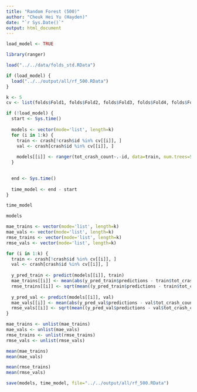 ```yaml
---
title: "Random Forest (500)"
author: "Cheuk Hei Yu (Hayden)"
date: "`r Sys.Date()`"
output: html_document
---
```


```r
load_model <- TRUE
```

```r
library(ranger)
```

```r
load("../../data/folds_std.RData")

if (load_model) {
  load("../../output/all/rf_500.RData")
}
```

```r
k <- 5
cv <- list(folds$Fold1, folds$Fold2, folds$Fold3, folds$Fold4, folds$Fold5)

if (!load_model) {
  start <- Sys.time()
  
  models <- vector(mode='list', length=k)
  for (i in 1:k) {
    train <- crash[!crash$id %in% cv[[i]], ]
    val <- crash[crash$id %in% cv[[i]], ]
    
    models[[i]] <- ranger(tot_crash_count~.-id, data=train, num.trees=500, importance="impurity", verbose=T)
  }
  

  end <- Sys.time()
  
  time_model <- end - start
}

time_model
```

```r
models
```

```r
mae_trains <- vector(mode='list', length=k)
mae_vals <- vector(mode='list', length=k)
rmse_trains <- vector(mode='list', length=k)
rmse_vals <- vector(mode='list', length=k)

for (i in 1:k) {
  train <- crash[!crash$id %in% cv[[i]], ]
  val <- crash[crash$id %in% cv[[i]], ]
  
  y_pred_train <- predict(models[[i]], train)
  mae_trains[[i]] <- mean(abs(y_pred_train$predictions - train$tot_crash_count))
  rmse_trains[[i]] <- sqrt(mean((y_pred_train$predictions - train$tot_crash_count) ^ 2))
  
  y_pred_val <- predict(models[[i]], val)
  mae_vals[[i]] <- mean(abs(y_pred_val$predictions - val$tot_crash_count))
  rmse_vals[[i]] <- sqrt(mean((y_pred_val$predictions - val$tot_crash_count) ^ 2))
}

mae_trains <- unlist(mae_trains)
mae_vals <- unlist(mae_vals)
rmse_trains <- unlist(rmse_trains)
rmse_vals <- unlist(rmse_vals)
```

```r
mean(mae_trains)
mean(mae_vals)
```

```r
mean(rmse_trains)
mean(rmse_vals)
```

```r
save(models, time_model, file="../../output/all/rf_500.RData")
```
